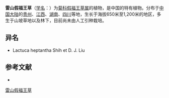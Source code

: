 {{Speciesbox
| name = 雷山假福王草
| status = 
| status_system = 
| image =
| genus = Paraprenanthes
| species = heptantha
| authority = Shih et D. J. Liou in Act.
}}

'''雷山假福王草'''（[[学名|学名]]：{{lang|la|''Paraprenanthes heptantha''}}）为[[菊科|菊科]][[假福王草属|假福王草属]]的植物，是中国的特有植物。分布于[[中国大陆|中国大陆]]的[[贵州|贵州]]、[[江西|江西]]、[[湖南|湖南]]、[[四川|四川]]等地，生长于海拔650米至1,200米的地区，多生于山坡草地以及林下，目前尚未由人工引种栽培。

== 异名 ==
* Lactuca heptantha Shih et D. J. Liu

== 参考文献 ==
<div class="references-small">
* {{cite web| url =http://www.bioinfo.cn/db05/KmzwSpecies.php?action=view&id=5112| title =雷山假福王草| work =《中国高等植物数据库全库》| publisher =中国科学院微生物研究所| author =昆明植物研究所| accessdate =2009-02-25| deadurl =yes| archiveurl =https://web.archive.org/web/20160305092744/http://www.bioinfo.cn/db05/KmzwSpecies.php?action=view&id=5112| archivedate =2016-03-05}}
</div>
{{Taxonbar|from=Q15231656}}

[[Category:假福王草属|雷山假福王草]]


{{植物小作品}}